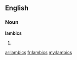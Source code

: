==English==

===Noun===
'''lambics'''

# {{plural of|[[lambic]]}}

[[ar:lambics]]
[[fr:lambics]]
[[my:lambics]]
